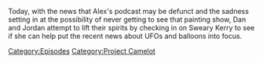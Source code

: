 {{DEFAULTSORT:
    #_EPISODE_0777:An X-Men Scenario Is Coming
}}{{Episode
    | title           = An X-Men Scenario Is Coming
    | caption         = Listen to this episode on [https://knowledgefight.libsyn.com/777-an-x-men-scenario-is-coming Libsyn] [https://open.spotify.com/episode/3zIuM7CqYmQFF3x5T1VCk8 Spotify], Read the [[Transcript/777: An X-Men Scenario Is Coming|Unofficial Transcript]]
    | episodeNumber   = 777
    | length          = 01:27:40
    | airDate         = February 17, 2023
    | episodeType     = [[:Category:Project Camelot|Project Camelot]]
    | appearance      = [[Donald Trump]], [[Dwight D Eisenhower]], [[Vladimir Putin]], [[Penny La Shepard]], [[Bill Gates]], [[Jim Fetzer]]
    | previousEpisode = [[776: February 11, 2023]]
    | nextEpisode     = [[778: January 8, 2004]]
}}

{{Stub}}

Today, with the news that Alex's podcast may be defunct and the sadness setting in at the possibility of never getting to see that painting show, Dan and Jordan attempt to lift their spirits by checking in on Sweary Kerry to see if she can help put the recent news about UFOs and balloons into focus.

[[Category:Episodes]]
[[Category:Project Camelot]]
